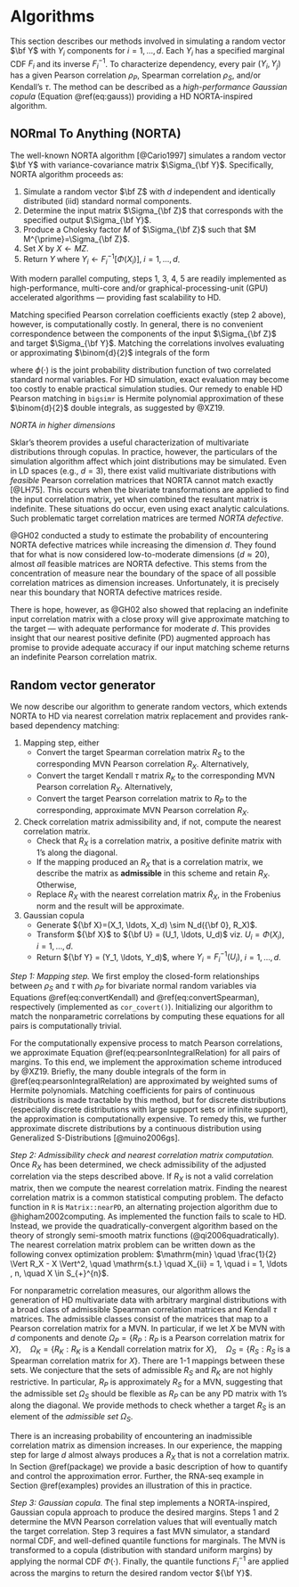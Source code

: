 # Algorithms {#algorithms}

This section describes our methods involved in simulating a random vector $\bf Y$ with $Y_i$ components for $i=1,\ldots,d$. Each $Y_i$ has a specified marginal CDF $F_i$ and its inverse $F^{-1}_i$. To characterize dependency, every pair $(Y_i, Y_j)$ has a given Pearson correlation $\rho_P$, Spearman correlation $\rho_S$, and/or Kendall's $\tau$. The method can be described as a *high-performance Gaussian copula* (Equation \@ref(eq:gauss)) providing a HD NORTA-inspired algorithm.

## NORmal To Anything (NORTA)


The well-known NORTA algorithm [@Cario1997] simulates a random vector $\bf Y$ with variance-covariance matrix $\Sigma_{\bf Y}$. Specifically, NORTA algorithm proceeds as:

\setstretch{1.5}

1. Simulate a random vector $\bf Z$ with $d$ independent and identically distributed (iid) standard normal components.
2. Determine the input matrix $\Sigma_{\bf Z}$ that corresponds with the specified output $\Sigma_{\bf Y}$.
3. Produce a Cholesky factor $M$ of $\Sigma_{\bf Z}$ such that $M M^{\prime}=\Sigma_{\bf Z}$.
4. Set $X$ by $X \gets MZ$.
5. $\text{Return} \; Y \; \text{where} \; Y_i \gets F_i^{-1}[\Phi(X_i)], \; i=1,...,d$.

\setstretch{2.0}

With modern parallel computing, steps 1, 3, 4, 5 are readily implemented as high-performance, multi-core and/or graphical-processing-unit (GPU) accelerated algorithms --- providing fast scalability to HD.


Matching specified Pearson correlation coefficients exactly (step 2 above), however, is computationally costly. In general, there is no convenient correspondence between the components of the input $\Sigma_{\bf Z}$ and target $\Sigma_{\bf Y}$. Matching the correlations involves evaluating or approximating $\binom{d}{2}$ integrals of the form 


\begin{equation}
    \mathrm{E}\left[Y_i Y_j\right] = \int_{-\infty}^{\infty} \int_{-\infty}^{\infty} F_i^{-1}\left[\Phi(z_i)\right] F_j^{-1}\left[\Phi(z_j)\right] \phi(z_i, z_j, \rho_z) dz_i dz_j,
    \label{eq:pearsonIntegralRelation}
\end{equation}


where $\phi(\cdot)$ is the joint probability distribution function of two correlated standard normal variables. For HD simulation, exact evaluation may become too costly to enable practical simulation studies. Our remedy to enable HD Pearson matching in `bigsimr` is Hermite polynomial approximation of these $\binom{d}{2}$ double integrals, as suggested by @XZ19.

*NORTA in higher dimensions*

Sklar's theorem provides a useful characterization of multivariate distributions through copulas. In practice, however, the particulars of the simulation algorithm affect which joint distributions may be simulated. Even in LD spaces (e.g., $d=3$), there exist valid multivariate distributions with *feasible* Pearson correlation matrices that NORTA cannot match exactly [@LH75]. This occurs when the bivariate transformations are applied to find the input correlation matrix, yet when combined the resultant matrix is indefinite. These situations do occur, even using exact analytic calculations. Such problematic target correlation matrices are termed *NORTA defective*.

@GH02 conducted a study to estimate the probability of encountering NORTA defective matrices while increasing the dimension $d$. They found that for what is now considered low-to-moderate dimensions ($d \approx 20$), almost *all* feasible matrices are NORTA defective. This stems from the concentration of measure near the boundary of the space of all possible correlation matrices as dimension increases. Unfortunately, it is precisely near this boundary that NORTA defective matrices reside.

There is hope, however, as @GH02 also showed that replacing an indefinite input correlation matrix with a close proxy will give approximate matching to the target --- with adequate performance for moderate $d$. This provides insight that our nearest positive definite (PD) augmented approach has promise to provide adequate accuracy if our input matching scheme returns an indefinite Pearson correlation matrix.

## Random vector generator {#rand-vec-gen}

We now describe our algorithm to generate random vectors, which extends NORTA to HD via nearest correlation matrix replacement and provides rank-based dependency matching:

\setstretch{1.5}

1. Mapping step, either
    * Convert the target Spearman correlation matrix $R_S$ to the corresponding MVN Pearson correlation $R_X$. Alternatively,
    * Convert the target Kendall $\tau$ matrix $R_K$ to the corresponding MVN Pearson correlation $R_X$. Alternatively,
    * Convert the target Pearson correlation matrix to $R_P$ to the corresponding, approximate MVN Pearson correlation $R_X$.
2. Check correlation matrix admissibility and, if not, compute the nearest correlation matrix.
    * Check that $R_X$ is a correlation matrix, a positive definite matrix with 1's along the diagonal.
    * If the mapping produced an $R_X$ that is a correlation matrix, we describe the matrix as **admissible** in this scheme and retain $R_X$. Otherwise,
    * Replace $R_X$ with the nearest correlation matrix $\tilde{R}_X$, in the Frobenius norm and the result will be approximate.
3. Gaussian copula
    * Generate ${\bf X}=(X_1, \ldots, X_d) \sim N_d({\bf 0}, R_X)$.
    * Transform ${\bf X}$ to ${\bf U} = (U_1, \ldots,  U_d)$ viz. $U_i=\Phi(X_i)$, $i=1, \ldots, d$.
    * Return ${\bf Y}  = (Y_1, \ldots,  Y_d)$, where $Y_i=F_i^{-1}(U_i)$, $i=1, \ldots, d$.

*Step 1: Mapping step.* We first employ the closed-form relationships between $\rho_S$ and $\tau$ with $\rho_P$ for bivariate normal random variables via Equations \@ref(eq:convertKendall) and \@ref(eq:convertSpearman), respectively (implemented as `cor_covert()`). Initializing our algorithm to match the nonparametric correlations by computing these equations for all pairs is computationally trivial. 

For the computationally expensive process to match Pearson correlations, we approximate Equation \@ref(eq:pearsonIntegralRelation) for all pairs of margins. To this end, we implement the approximation scheme introduced by @XZ19. Briefly, the many double integrals of the form in \@ref(eq:pearsonIntegralRelation) are approximated by weighted sums of Hermite polynomials. Matching coefficients for pairs of continuous distributions is made tractable by this method, but for discrete distributions (especially discrete distributions with large support sets or infinite support), the approximation is computationally expensive. To remedy this, we further approximate discrete distributions by a continuous distribution using Generalized S-Distributions [@muino2006gs].

*Step 2: Admissibility check and nearest correlation matrix computation.* Once $R_X$ has been determined, we check admissibility of the adjusted correlation via the steps described above. If $R_X$ is not a valid correlation matrix, then we compute the nearest correlation matrix. Finding the nearest correlation matrix is a common statistical computing problem. The defacto function in `R` is `Matrix::nearPD`, an alternating projection algorithm due to @higham2002computing. As implemented the function fails to scale to HD. Instead, we provide the quadratically-convergent algorithm based on the theory of strongly semi-smooth matrix functions (@qi2006quadratically). The nearest correlation matrix problem can be written down as the following convex optimization problem:  $\mathrm{min} \quad \frac{1}{2} \Vert R_X - X \Vert^2, \quad \mathrm{s.t.} \quad X_{ii} = 1, \quad i = 1, \ldots , n, \quad X \in S_{+}^{n}$.

For nonparametric correlation measures, our algorithm allows the generation of HD multivariate data with arbitrary marginal distributions with a broad class of admissible Spearman correlation matrices and Kendall $\tau$ matrices. The admissible classes consist of the matrices that map to a Pearson correlation matrix for a MVN. In particular, if we let $X$ be MVN with $d$ components and denote $\Omega_P = \{ R_P : R_P \textrm{ is a Pearson correlation matrix for } X \}, \quad \Omega_K = \{ R_K : R_K \textrm{ is a Kendall correlation matrix for } X \}, \quad \Omega_S = \{ R_S : R_S \textrm{ is a Spearman correlation matrix for } X \}$. There are 1-1 mappings between these sets. We conjecture that the sets of admissible $R_S$ and $R_K$ are not highly restrictive. In particular, $R_P$ is approximately $R_S$ for a MVN, suggesting that the admissible set $\Omega_S$ should be flexible as $R_P$ can be any PD matrix with 1's along the diagonal. We provide methods to check whether a target $R_S$ is an element of the *admissible set* $\Omega_S$.

There is an increasing probability of encountering an inadmissible correlation matrix as dimension increases. In our experience, the mapping step for large $d$ almost always produces a $R_X$ that is not a correlation matrix. In Section \@ref(package) we provide a basic description of how to quantify and control the approximation error. Further, the RNA-seq example in Section \@ref(examples) provides an illustration of this in practice.

*Step 3: Gaussian copula.* The final step implements a NORTA-inspired, Gaussian copula approach to produce the desired margins. Steps 1 and 2 determine the MVN Pearson correlation values that will eventually match the target correlation. Step 3 requires a fast MVN simulator, a standard normal CDF, and well-defined quantile functions for marginals. The MVN is transformed to a copula (distribution with standard uniform margins) by applying the normal CDF $\Phi(\cdot)$. Finally, the quantile functions $F_i^{-1}$ are applied across the margins to return the desired random vector ${\bf Y}$.
